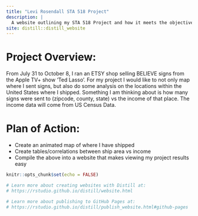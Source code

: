 ```yaml
---
title: "Levi Rosendall STA 518 Project"
description: |
  A website outlining my STA 518 Project and how it meets the objectives for this class.
site: distill::distill_website
---
```

# Project Overview:
From July 31 to October 8, I ran an ETSY shop selling BELIEVE signs from the Apple TV+ show 'Ted Lasso'. For my project I would like to not only map where I sent signs, but also do some analysis on the locations within the United States where I shipped. Something I am thinking about is how many signs were sent to (zipcode, county, state) vs the income of that place. The income data will come from US Census Data.

# Plan of Action:
- Create an animated map of where I have shipped
- Create tables/correlations between ship area vs income
- Compile the above into a website that makes viewing my project results easy
```r
knitr::opts_chunk$set(echo = FALSE)

# Learn more about creating websites with Distill at:
# https://rstudio.github.io/distill/website.html

# Learn more about publishing to GitHub Pages at:
# https://rstudio.github.io/distill/publish_website.html#github-pages

```

